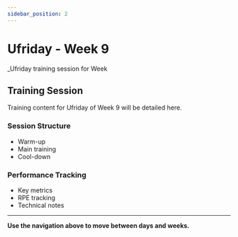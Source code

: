 ```yaml
---
sidebar_position: 2
---
```



<WorkoutNav weekNumber={9} />

# Ufriday - Week 9

_Ufriday training session for Week 

## Training Session

Training content for Ufriday of Week 9 will be detailed here.

### Session Structure
- Warm-up
- Main training
- Cool-down

### Performance Tracking
- Key metrics
- RPE tracking
- Technical notes

---

**Use the navigation above to move between days and weeks.**
